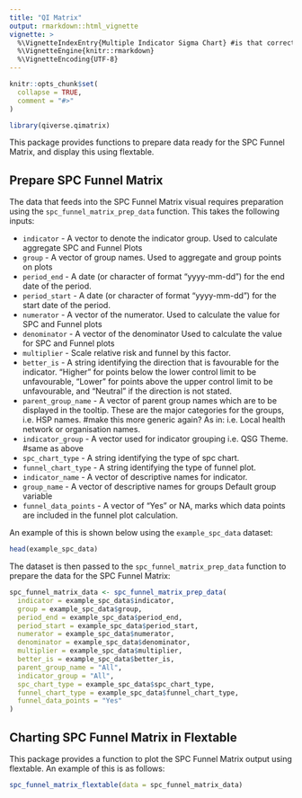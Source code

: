 ```yaml
---
title: "QI Matrix"
output: rmarkdown::html_vignette
vignette: >
  %\VignetteIndexEntry{Multiple Indicator Sigma Chart} #is that correct? feels like it shouldn't refer to MISC
  %\VignetteEngine{knitr::rmarkdown}
  %\VignetteEncoding{UTF-8}
---
```


```r
knitr::opts_chunk$set(
  collapse = TRUE,
  comment = "#>"
)
```

```r
library(qiverse.qimatrix)
```

This package provides functions to prepare data ready for the SPC Funnel Matrix, and display this using flextable.

## Prepare SPC Funnel Matrix

The data that feeds into the SPC Funnel Matrix visual requires preparation using the `spc_funnel_matrix_prep_data` function. This takes the following inputs:

-   `indicator` - A vector to denote the indicator group. Used to calculate aggregate SPC and Funnel Plots
-   `group` - A vector of group names. Used to aggregate and group points on plots
-   `period_end` - A date (or character of format "yyyy-mm-dd") for the end date of the period.
-   `period_start` - A date (or character of format "yyyy-mm-dd") for the start date of the period.
-   `numerator` - A vector of the numerator. Used to calculate the value for SPC and Funnel plots
-   `denominator` - A vector of the denominator Used to calculate the value for SPC and Funnel plots
-   `multiplier` - Scale relative risk and funnel by this factor.
-   `better_is` - A string identifying the direction that is favourable for the indicator. "Higher" for points below the lower control limit to be unfavourable, "Lower" for points above the upper control limit to be unfavourable, and "Neutral" if the direction is not stated.
-   `parent_group_name` - A vector of parent group names which are to be displayed in the tooltip. These are the major categories for the groups, i.e. HSP names. #make this more generic again? As in: i.e. Local health network or organisation names.
-   `indicator_group` - A vector used for indicator grouping i.e. QSG Theme. #same as above
-   `spc_chart_type` - A string identifying the type of spc chart.
-   `funnel_chart_type` - A string identifying the type of funnel plot.
-   `indicator_name` - A vector of descriptive names for indicator.
-   `group_name` - A vector of descriptive names for groups Default group variable
-   `funnel_data_points` - A vector of "Yes" or NA, marks which data points are included in the funnel plot calculation.

An example of this is shown below using the `example_spc_data` dataset:

```r
head(example_spc_data)
```

The dataset is then passed to the `spc_funnel_matrix_prep_data` function to prepare the data for the SPC Funnel Matrix:

```r
spc_funnel_matrix_data <- spc_funnel_matrix_prep_data(
  indicator = example_spc_data$indicator,
  group = example_spc_data$group,
  period_end = example_spc_data$period_end,
  period_start = example_spc_data$period_start,
  numerator = example_spc_data$numerator,
  denominator = example_spc_data$denominator,
  multiplier = example_spc_data$multiplier,
  better_is = example_spc_data$better_is,
  parent_group_name = "All",
  indicator_group = "All",
  spc_chart_type = example_spc_data$spc_chart_type,
  funnel_chart_type = example_spc_data$funnel_chart_type,
  funnel_data_points = "Yes"
)
```

## Charting SPC Funnel Matrix in Flextable

This package provides a function to plot the SPC Funnel Matrix output using flextable. An example of this is as follows:

```r
spc_funnel_matrix_flextable(data = spc_funnel_matrix_data)
```
